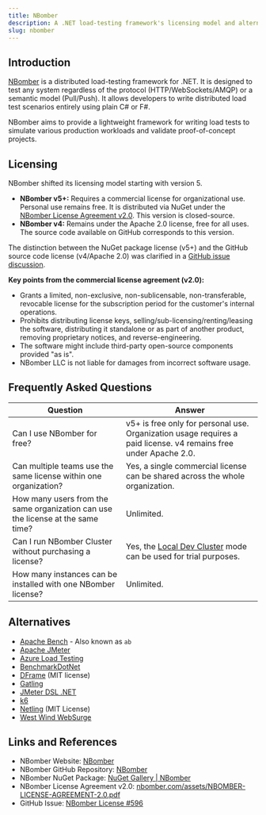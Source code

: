 ```yaml
---
title: NBomber
description: A .NET load-testing framework's licensing model and alternatives.
slug: nbomber
---
```


## Introduction

[NBomber](https://github.com/PragmaticFlow/NBomber) is a distributed load-testing framework for .NET. It is designed to test any system regardless of the protocol (HTTP/WebSockets/AMQP) or a semantic model (Pull/Push). It allows developers to write distributed load test scenarios entirely using plain C# or F#.

NBomber aims to provide a lightweight framework for writing load tests to simulate various production workloads and validate proof-of-concept projects.

## Licensing

NBomber shifted its licensing model starting with version 5.

*   **NBomber v5+:** Requires a commercial license for organizational use. Personal use remains free. It is distributed via NuGet under the [NBomber License Agreement v2.0](https://nbomber.com/assets/NBOMBER-LICENSE-AGREEMENT-2.0.pdf). This version is closed-source.
*   **NBomber v4:** Remains under the Apache 2.0 license, free for all uses. The source code available on GitHub corresponds to this version.

  The distinction between the NuGet package license (v5+) and the GitHub source code license (v4/Apache 2.0) was clarified in a [GitHub issue discussion](https://github.com/PragmaticFlow/NBomber/issues/596).

**Key points from the commercial license agreement (v2.0):**

*   Grants a limited, non-exclusive, non-sublicensable, non-transferable, revocable license for the subscription period for the customer's internal operations.
*   Prohibits distributing license keys, selling/sub-licensing/renting/leasing the software, distributing it standalone or as part of another product, removing proprietary notices, and reverse-engineering.
*   The software might include third-party open-source components provided "as is".
*   NBomber LLC is not liable for damages from incorrect software usage.

## Frequently Asked Questions

| Question                                                                        | Answer                                                                                                                       |
| ------------------------------------------------------------------------------- | ---------------------------------------------------------------------------------------------------------------------------- |
| Can I use NBomber for free?                                                     | v5+ is free only for personal use. Organization usage requires a paid license. v4 remains free under Apache 2.0.             |
| Can multiple teams use the same license within one organization?                | Yes, a single commercial license can be shared across the whole organization.                                               |
| How many users from the same organization can use the license at the same time? | Unlimited.                                                                                                                   |
| Can I run NBomber Cluster without purchasing a license?                         | Yes, the [Local Dev Cluster](https://nbomber.com/docs/cluster/local-dev-cluster) mode can be used for trial purposes.         |
| How many instances can be installed with one NBomber license?                   | Unlimited.                                                                                                                   |

## Alternatives

*   [Apache Bench](https://httpd.apache.org/docs/2.4/programs/ab.html) - Also known as `ab`
*   [Apache JMeter](https://jmeter.apache.org/)
*   [Azure Load Testing](https://learn.microsoft.com/en-us/azure/load-testing/overview-what-is-azure-load-testing)
*   [BenchmarkDotNet](https://benchmarkdotnet.org/)
*   [DFrame](https://github.com/Cysharp/DFrame/) (MIT license)
*   [Gatling](https://gatling.io/)
*   [JMeter DSL .NET](https://abstracta.github.io/jmeter-dotnet-dsl/)
*   [k6](https://k6.io/)
*   [Netling](https://github.com/hallatore/Netling) (MIT License)
*   [West Wind WebSurge](https://websurge.west-wind.com/)

## Links and References

*   NBomber Website: [NBomber](https://nbomber.com/)
*   NBomber GitHub Repository: [NBomber](https://github.com/PragmaticFlow/NBomber)
*   NBomber NuGet Package: [NuGet Gallery | NBomber](https://www.nuget.org/packages/NBomber/)
*   NBomber License Agreement v2.0: [nbomber.com/assets/NBOMBER-LICENSE-AGREEMENT-2.0.pdf](https://nbomber.com/assets/NBOMBER-LICENSE-AGREEMENT-2.0.pdf)
*   GitHub Issue: [NBomber License #596](https://github.com/PragmaticFlow/NBomber/issues/596)
